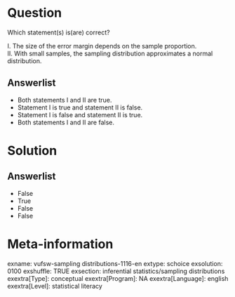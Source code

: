 Question
========
Which statement(s) is(are) correct?  
  
I. The size of the error margin depends on the sample proportion.  
II. With small samples, the sampling distribution approximates a normal
distribution.

Answerlist
----------
* Both statements I and II are true.
* Statement I is true and statement II is false.
* Statement I is false and statement II is true.
* Both statements I and II are false.  

Solution
========










Answerlist
----------
* False
* True
* False
* False

Meta-information
================
exname: vufsw-sampling distributions-1116-en
extype: schoice
exsolution: 0100
exshuffle: TRUE
exsection: inferential statistics/sampling distributions
exextra[Type]: conceptual
exextra[Program]: NA
exextra[Language]: english
exextra[Level]: statistical literacy

